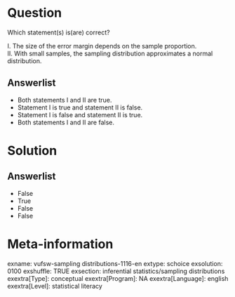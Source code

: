 Question
========
Which statement(s) is(are) correct?  
  
I. The size of the error margin depends on the sample proportion.  
II. With small samples, the sampling distribution approximates a normal
distribution.

Answerlist
----------
* Both statements I and II are true.
* Statement I is true and statement II is false.
* Statement I is false and statement II is true.
* Both statements I and II are false.  

Solution
========










Answerlist
----------
* False
* True
* False
* False

Meta-information
================
exname: vufsw-sampling distributions-1116-en
extype: schoice
exsolution: 0100
exshuffle: TRUE
exsection: inferential statistics/sampling distributions
exextra[Type]: conceptual
exextra[Program]: NA
exextra[Language]: english
exextra[Level]: statistical literacy

